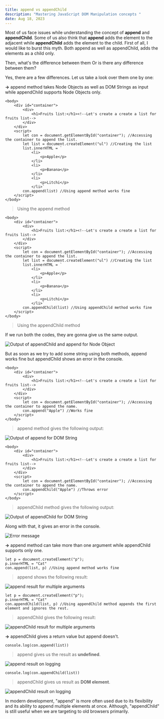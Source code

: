 ```yaml
---
title: append vs appendChild
description: "Mastering JavaScript DOM Manipulation concepts "
date: Aug 18, 2023
---
```


Most of us face issues while understanding the concept of **append** and **appendChild**. Some of us also think that **append** adds the element to the adjacent while **appendChild** adds the element to the child. First of all, I would like to burst this myth. Both append as well as appendChild, adds the elements as a child only.

Then, what's the difference between them Or is there any difference between them?

Yes, there are a few differences. Let us take a look over them one by one:

**->** append method takes Node Objects as well as DOM Strings as input while appendChild supports Node Objects only.

```
<body>
    <div id="container">
        <div>
            <h1>Fruits list:</h1><!--Let's create a create a list for fruits list-->
        </div>
    </div>
    <script>
        let con = document.getElementById("container"); //Accessing the container to append the list.
        let list = document.createElement("ul") //Creating the list
        list.innerHTML = `
            <li>
                <p>Apple</p>
            </li>
            <li>
                <p>Banana</p>
            </li>
            <li>
                <p>Litchi</p>
            </li>`
        con.append(list) //Using append method works fine
    </script>
</body>
```

> Using the append method

```
<body>
    <div id="container">
        <div>
            <h1>Fruits list:</h1><!--Let's create a create a list for fruits list-->
        </div>
    </div>
    <script>
        let con = document.getElementById("container"); //Accessing the container to append the list.
        let list = document.createElement("ul") //Creating the list
        list.innerHTML = `
            <li>
                <p>Apple</p>
            </li>
            <li>
                <p>Banana</p>
            </li>
            <li>
                <p>Litchi</p>
            </li>`
        con.appendChild(list) //Using appendChild method works fine
    </script>
</body>
```

> Using the appendChild method

If we run both the codes, they are gonna give us the same output. 

![Output of appendChild and append for Node Object](https://dev-to-uploads.s3.amazonaws.com/uploads/articles/auu8mm8zib17zzf3u5mw.png)

But as soon as we try to add some string using both methods, append works fine but appendChild shows an error in the console.

```
<body>
    <div id="container">
        <div>
            <h1>Fruits list:</h1><!--Let's create a create a list for fruits list-->
        </div>
    </div>
    <script>
        let con = document.getElementById("container"); //Accessing the container to append the name.
        con.append("Apple") //Works fine
    </script>
</body>
```

> append method gives the following output:


![Output of append for DOM String](https://dev-to-uploads.s3.amazonaws.com/uploads/articles/av1upcxudkzwnu679yiu.png)


```
<body>
    <div id="container">
        <div>
            <h1>Fruits list:</h1><!--Let's create a create a list for fruits list-->
        </div>
    </div>
    <script>
        let con = document.getElementById("container"); //Accessing the container to append the name.
        con.appendChild("Apple") //Throws error
    </script>
</body>
```

> appendChild method gives the following output:


![Output of appendChild for DOM String](https://dev-to-uploads.s3.amazonaws.com/uploads/articles/qk41v9cgyfpx012bau04.png)


Along with that, it gives an error in the console.


![Error message](https://dev-to-uploads.s3.amazonaws.com/uploads/articles/wbl95ymmrtlw8d94mv31.png)


**->** append method can take more than one argument while appendChild supports only one.


```
let p = document.createElement("p");
p.innerHTML = "Cat"
con.append(list, p) //Using append method works fine
```
> append shows the following result:

![append result for multiple arguments](https://dev-to-uploads.s3.amazonaws.com/uploads/articles/0vfk03pxa3qb02q14bxy.png)


```
let p = document.createElement("p");
p.innerHTML = "Cat"
con.appendChild(list, p) //Using appendChild method appends the first element and ignores the rest.
```

> appendChild gives the following result:

![appendChild result for multiple arguments](https://dev-to-uploads.s3.amazonaws.com/uploads/articles/pz8m8zw7xcxzgclpp8r7.png)


**->** appendChild gives a return value but append doesn't.

```
console.log(con.append(list))
```

> append gives us the result as **undefined**.

![append result on logging](https://dev-to-uploads.s3.amazonaws.com/uploads/articles/o376ezrmt8j0hp0q6ktc.png)


```
console.log(con.appendChild(list))
```
> appendChild gives us result as **DOM element**.


![appendChild result on logging](https://dev-to-uploads.s3.amazonaws.com/uploads/articles/5crh2tpnk2a8pe57qbf5.png)

In modern development, "append" is more often used due to its flexibility and its ability to append multiple elements at once. Although, "appendChild" is still useful when we are targeting to old browsers primarily.
